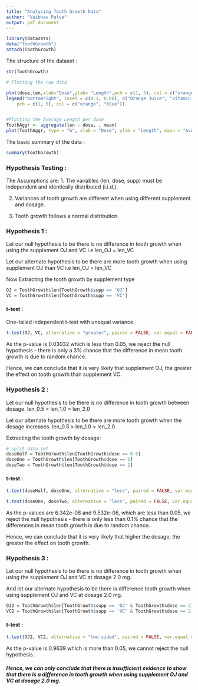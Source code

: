 ```yaml
---
title: "Analyzing Tooth Growth Data"
author: "Vaibhav Palve"
output: pdf_document
--- 
```


```r
library(datasets)
data("ToothGrowth")
attach(ToothGrowth)
```

The structure of the dataset :

```r
str(ToothGrowth)

# Plotting the raw data 

plot(dose,len,xlab="Dose",ylab= "Length",pch = c(1, 5), col = c("orange", "blue"))
legend("bottomright", inset = c(0.1, 0.08), c("Orange Juice", "Vitamin C"), 
    pch = c(1, 5), col = c("orange", "blue"))


#Plotting the Average Length per dose
ToothAggr <- aggregate(len ~ dose, , mean)
plot(ToothAggr, type = "b", xlab = "Dose", ylab = "Length", main = "Average Growth (len) per Dose")
```
The basic summary of the data : 

```r
summary(ToothGrowth)
```
### Hypothesis Testing : 

The Assumptions are:
1. The variables (len, dose, supp) must be independent and identically distributed (i.i.d.).

2. Variances of tooth growth are different when using different supplement and dosage.

3. Tooth growth follows a normal distribution.


### Hypothesis 1 : 
Let our null hypothesis to be there is no difference in tooth growth when using the supplement OJ and VC i.e
          len_OJ = len_VC
          
Let our alternate hypothesis to be there are more tooth growth when using supplement OJ than VC i.e 
          len_OJ > len_VC
          
          
Now Extracting the tooth growth by supplement type

```r
OJ = ToothGrowth$len[ToothGrowth$supp == 'OJ']
VC = ToothGrowth$len[ToothGrowth$supp == 'VC']

```

#### t-test : 
One-tailed independent t-test with unequal variance.
```r
t.test(OJ, VC, alternative = "greater", paired = FALSE, var.equal = FALSE, conf.level = 0.95)
```
As the p-value is 0.03032 which is less than 0.05, we reject the null hypothesis - there is only a 3% chance that the difference in mean tooth growth is due to random chance.

Hence, we can conclude that it is very likely that supplement OJ, the greater the effect on tooth growth than supplement VC.


### Hypothesis 2 :
Let our null hypothesis to be there is no difference in tooth growth between dosage.
          len_0.5 = len_1.0 = len_2.0

Let our alternate hypothesis to be there are more tooth growth when the dosage increases.
          len_0.5 > len_1.0 > len_2.0
          
          
Extracting the tooth growth by dosage:

```r
# split data set
doseHalf = ToothGrowth$len[ToothGrowth$dose == 0.5]
doseOne = ToothGrowth$len[ToothGrowth$dose == 1]
doseTwo = ToothGrowth$len[ToothGrowth$dose == 2]
```

#### t-test :

```r
t.test(doseHalf, doseOne, alternative = "less", paired = FALSE, var.equal = FALSE, conf.level = 0.95)

t.test(doseOne, doseTwo, alternative = "less", paired = FALSE, var.equal = FALSE, conf.level = 0.95)
```
As the p-values are 6.342e-08 and 9.532e-06, which are less than 0.05, we reject the null hypothesis - there is only less than 0.1% chance that the differences in mean tooth growth is due to random chance.

Hence, we can conclude that it is very likely that higher the dosage, the greater the effect on tooth growth.

### Hypothesis 3 :

Let our null hypothesis to be there is no difference in tooth growth when using the supplement OJ and VC at dosage 2.0 mg.

And let our alternate hypothesis to be there is difference tooth growth when using supplement OJ and VC at dosage 2.0 mg.

```r
OJ2 = ToothGrowth$len[ToothGrowth$supp == 'OJ' & ToothGrowth$dose == 2]
VC2 = ToothGrowth$len[ToothGrowth$supp == 'VC' & ToothGrowth$dose == 2]
```



#### t-test : 
```r
t.test(OJ2, VC2, alternative = "two.sided", paired = FALSE, var.equal = FALSE, conf.level = 0.95)
```

As the p-value is 0.9639 which is more than 0.05, we cannot reject the null hypothesis.

##### Hence, we can only conclude that there is insufficient evidence to show that there is a difference in tooth growth when using supplement OJ and VC at dosage 2.0 mg.